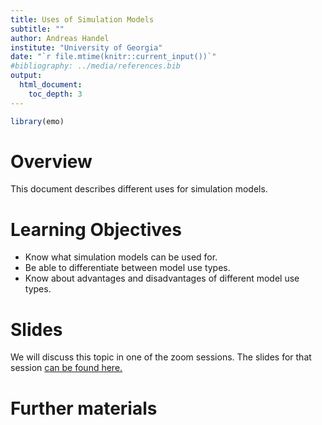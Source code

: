 ```yaml
---
title: Uses of Simulation Models
subtitle: ""
author: Andreas Handel
institute: "University of Georgia"
date: "`r file.mtime(knitr::current_input())`"
#bibliography: ../media/references.bib
output: 
  html_document:
    toc_depth: 3
---
```


```r
library(emo)
```


# Overview
This document describes different uses for simulation models.

# Learning Objectives
* Know what simulation models can be used for.
* Be able to differentiate between model use types.
* Know about advantages and disadvantages of different model use types.


# Slides
We will discuss this topic in one of the zoom sessions. The slides for that session [can be found here.]()





# Further materials

